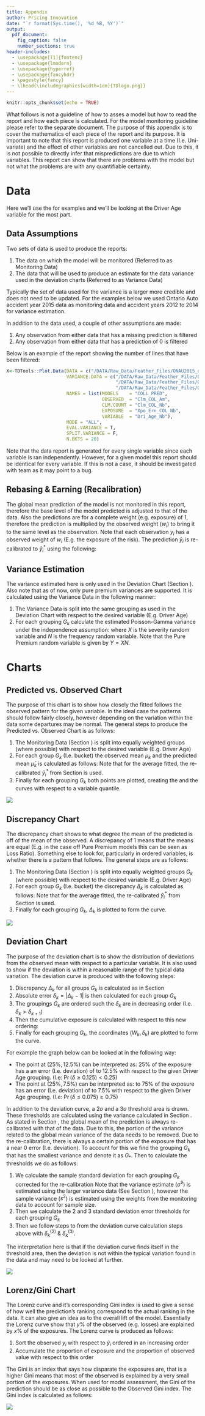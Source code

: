 ```yaml
---
title: Appendix
author: Pricing Innovation
date: "`r format(Sys.time(), '%d %B, %Y')`"
output:
  pdf_document: 
    fig_caption: false
    number_sections: true
header-includes:
  - \usepackage[T1]{fontenc}
  - \usepackage{lmodern}
  - \usepackage{hyperref}
  - \usepackage{fancyhdr}
  - \pagestyle{fancy}
  - \lhead{\includegraphics[width=1cm]{TDlogo.png}}
---
```


```r
knitr::opts_chunk$set(echo = TRUE)
```

\pagenumbering{roman}

What follows is not a guideline of how to asses a model but how to read the report and how each piece is calculated. For the model monitoring guideline please refer to the separate document. The purpose of this appendix is to cover the mathematics of each piece of the report and its purpose. It is important to note that this report is produced one variable at a time (I.e. Uni-variate) and the effect of other variables are not cancelled out. Due to this, it is not possible to directly infer that mispredictions are due to which variables. This report can show that there are problems with the model but not what the problems are with any quantifiable certainty.

# Data

Here we'll use the \emph{Ontario Auto RSP Collision Model} for examples and we'll be looking at the Driver Age variable for the most part.

## Data Assumptions

Two sets of data is used to produce the reports:

  1. The data on which the model will be monitored (Referred to as Monitoring Data)
  #. The data that will be used to produce an estimate for the data variance used in the deviation charts (Referred to as Variance Data)
  
Typically the set of data used for the variance is a larger more credible and does not need to be updated. For the examples below we used Ontario Auto accident year 2015 data as monitoring data and accident years 2012 to 2014 for variance estimation.

In addition to the data used, a couple of other assumptions are made:

  1. Any observation from either data that has a missing prediction is filtered
  #. Any observation from either data that has a prediction of 0 is filtered \footnote{This is the default method due to the way model indicators work, care must be taken specially if it's possible for a prediction to be 0 due to rounding. The \% filtered should be validated for reasonability.}
  
Below is an example of the report showing the number of lines that have been filtered:

```r
X<-TDTools::Plot.Data(DATA = c("/DATA/Raw_Data/Feather_Files/ONAU2015_ol_RSP.ftr"),
                      VARIANCE.DATA = c("/DATA/Raw_Data/Feather_Files/ONAU2012_ol_RSP.ftr",
                                        "/DATA/Raw_Data/Feather_Files/ONAU2013_ol_RSP.ftr",
                                        "/DATA/Raw_Data/Feather_Files/ONAU2014_ol_RSP.ftr"),
                      NAMES = list(MODELS    = "COLL_PRED",
                                   OBSERVED  = "Clm_COL_Am",
                                   CLM.COUNT = "Clm_COL_Nb",
                                   EXPOSURE  = "Xpo_Ern_COL_Nb",
                                   VARIABLE  = "Dri_Age_Nb"),
                      MODE = "ALL",
                      EVAL.VARIANCE = T,
                      SPLIT.VARIANCE = F,
                      N.BKTS = 20)

```

Note that the data report is generated for every single variable since each variable is ran independently. However, for a given model this report should be identical for every variable. If this is not a case, it should be investigated with \emph{Pricing Innovation} team as it may point to a bug.

\newpage

## Rebasing & Earning (Recalibration)  \label{sec:rebase}

The global mean prediction of the model is not monitored in this report, therefore the base level of the model predicted is adjusted to that of the data. Also the predictions are for a complete weight (e.g. exposure) of $1$, therefore the prediction is multiplied by the observed weight ($w_i$) to bring it to the same level as the observation. Note that each observation $y_i$ has a observed weight of $w_i$ (E.g. the exposure of the risk). The prediction $\hat{y}_i$ is re-calibrated to $\hat{y}^\ast_i$ using the following:

\begin{align}
\hat{y}^\ast_i = \hat{y}_i w_i \dfrac{\sum_{i=1}^n y_i }{\sum_{i=1}^n \hat{y}_i w_i }
\end{align}


## Variance Estimation \label{sec:variance}

The variance estimated here is only used in the Deviation Chart (Section \ref{sec:deviation}). Also note that as of now, only pure premium variances are supported. It is calculated using the Variance Data in the following manner:

  1. The Variance Data is split into the same grouping as used in the Deviation Chart with respect to the desired variable (E.g. Driver Age)
  #. For each grouping $G_k$ calculate the estimated Poisson-Gamma variance under the independence assumption:
    \begin{align}
    =\hat{\mu}_{X,k} &=\dfrac{\text{Sum of severity in}~ G_k}{\text{\# of observations in}~ G_k} = \dfrac{\sum_{i \in \{G_k~\&~\hat{n}_i > 0\}} \hat{x}_i}{ \sum_{i \in \{G_k~\&~\hat{n}_i > 0\}} 1 } \\
    \hat{\sigma}^2_{X,k} &= \dfrac{\text{Sum of error squared in}~G_k}{\text{\# of observations in}~G_k -1}= \dfrac{\sum_{i \in \{G_k~\&~\hat{n}_i > 0\}} (\hat{x}_i - \hat{\mu}_{X,k})^2}
                                  { \left[\sum_{i \in \{G_k~\&~\hat{n}_i > 0\}}  1 \right] - 1  } \\
    \hat{\mu}_{N,k} &=\dfrac{\text{\# of claims in}~G_k}{\text{Sum of weights in}~G_k} = \dfrac{\sum_{i \in G_k} \hat{n}_i }{\sum_{i \in G_k} w_i} \\
    \hat{\sigma}^2_{N,k} &= \hat{\mu}_N,~~~~~~~~~~~~~~~~~~~\text{(Based on the Poisson frequency assumption)} \\
    \hat{\sigma}^2_{Y,k} &= \hat{\sigma}^2_{X,k}\hat{\sigma}^2_{N,k} + \hat{\sigma}^2_{X,k}\hat{\mu}_{N,k}^2 + \hat{\sigma}^2_{N,k}\hat{\mu}_{X,k}^2
    \end{align}
    where $X$ is the severity random variable and $N$ is the frequency random variable. Note that the Pure Premium random variable is given by $Y = XN$.

\newpage

# Charts

## Predicted vs. Observed Chart

The purpose of this chart is to show how closely the fitted follows the observed pattern for the given variable. In the ideal case the patterns should follow fairly closely, however depending on the variation within the data some departures may be normal. The general steps to produce the Predicted vs. Observed Chart is as follows:

  1. The Monitoring Data (Section \ref{sec:rebase}) is split into equally weighted groups (where possible) with respect to the desired variable (E.g. Driver Age)
  #. For each group $G_k$ (I.e. bucket) the observed mean $\mu_k$ and the predicted mean $\hat{\mu}_k$ is calculated as follows:
    \begin{align}
    \mu_k &= \text{Average Observed} = \dfrac{\sum_{i \in G_k } y_i }{\sum_{i \in G_k } w_i } \\
    \hat{\mu}_k &= \text{Average Fitted} = \dfrac{\sum_{i \in G_k } \hat{y}^\ast_i }{\sum_{i \in G_k } w_i } 
    \end{align}
    Note that for the average fitted, the re-calibrated $\hat{y}^\ast_i$ from Section \ref{sec:rebase} is used.
  #. Finally for each grouping $G_k$ both points are plotted, creating the \emph{predicted} and the \emph{observed} curves with respect to a variable quantile.

![](`r TDTools::PvO.Chart(X, AS.PDF = T)`)

\newpage

## Discrepancy Chart \label{sec:discrepancy}

The discrepancy chart shows to what degree the mean of the predicted is off of the mean of the observed. A discrepancy of $1$ means that the means are equal (E.g. in the case off Pure Premium models this can be seen as Loss Ratio). Something else to look for, particularly in ordered variables, is whether there is a pattern that follows. The general steps are as follows:

  1. The Monitoring Data (Section \ref{sec:rebase}) is split into equally weighted groups $G_k$ (where possible) with respect to the desired variable (E.g. Driver Age)
  #. For each group $G_k$ (I.e. bucket) the discrepancy $\Delta_k$ is calculated as follows:
    \begin{align}
    \text{Discrepancy} = \Delta_k = \dfrac{\text{Sum of Observed in}~G_k}{\text{Sum of Fitted in}~G_k} = \dfrac{\sum_{i \in G_k } y_i }{\sum_{i \in G_k } \hat{y}^\ast_i } 
    \end{align}
    Note that for the average fitted, the re-calibrated $\hat{y}^\ast_i$ from Section \ref{sec:rebase} is used.
  #. Finally for each grouping $G_k$, $\Delta_k$ is plotted to form the \emph{discrepancy} curve.


![](`r TDTools::Discrepancy.Chart(X, AS.PDF = T)`)

\newpage

## Deviation Chart \label{sec:deviation}

The purpose of the deviation chart is to show the distribution of deviations from the observed mean with respect to a particular variable. It is also used to show if the deviation is within a reasonable range of the typical data variation. The deviation curve is produced with the following steps:

  1. Discrepancy $\Delta_k$ for all groups $G_k$ is calculated as in Section \ref{sec:discrepancy}
  #. Absolute error $\delta_k = |\Delta_k -1 |$ is then calculated for each group $G_k$
  #. The groupings $G_k$ are ordered such the $\delta_{k}$ are in decreasing order (I.e. $\delta_{k} > \delta_{k+1}$) \label{step:s}
  #. Then the cumulative exposure is calculated with respect to this new ordering:
    \begin{align}
    \text{Cumulative weight for}~G_k = W_k = \sum_{j=1}^k \sum_{i \in G_j} w_i
    \end{align}
  #. Finally for each grouping $G_k$, the coordinates $(W_k, \delta_k)$ are plotted to form the \emph{deviation} curve. \label{step:e}
  
For example the graph below can be looked at in the following way:

  - The point at $(25\%, 12.5\%)$ can be interpreted as: \emph{less than} 25\% of the exposure has a an error (I.e. deviation) of \emph{greater than or equal} to 12.5\% with respect to the given Driver Age grouping. (I.e: $\Pr(\delta \ge 0.125 ) < 0.25$)
  - The point at $(25\%, 7.5\%)$ can be interpreted as: \emph{greater than or equal} to 75% of the exposure has an error (I.e. deviation) of \emph{less than or equal} to 7.5\% with respect to the given Driver Age grouping. (I.e: $\Pr(\delta \le 0.075 ) \ge 0.75$)

In addition to the deviation curve, a $2\sigma$ and a $3\sigma$ threshold area is drawn. These thresholds are calculated using the variance calculated in Section \ref{sec:variance}. As stated in Section \ref{sec:rebase}, the global mean of the prediction is always re-calibrated with that of the data. Due to this, the portion of the variance related to the global mean variance of the data needs to be removed. Due to the re-calibration, there is always a certain portion of the exposure that has a near 0 error (I.e. deviation). To account for this we find the grouping $G_k$ that has the smallest variance and denote it as $G_\ast$. Then to calculate the thresholds we do as follows:

  1. We calculate the sample standard deviation for each grouping $G_k$ corrected for the re-calibration
    \begin{align}
     \text{Sample standard deviation for}~G_k=s_{Y,k} = \dfrac{\sqrt{ \hat{\sigma}^2_{Y,k} - \hat{\sigma}^2_{Y,\ast} }}{ \sum_{i \in G_k} w_i  }
    \end{align}
    Note that the variance estimate ($\hat{\sigma}^2$) is estimated using the larger variance data (See Section \ref{sec:variance}), however the sample variance ($s^2$) is estimated using the weights from the monitoring data to account for sample size.
  #. Then we calculate the 2 and 3 standard deviation error thresholds for each grouping $G_k$
    \begin{align}
     2\sigma~\text{threshold for}~G_k=\delta^{(2)}_k &= \dfrac{2 s_{Y,k}}{ \sum_{i \in G_k} y_i } \\
     3\sigma~\text{threshold for}~G_k=\delta^{(3)}_k &= \dfrac{3 s_{Y,k}}{ \sum_{i \in G_k} y_i } 
    \end{align}
  #. Then we follow steps \ref{step:s} to \ref{step:e} from the deviation curve calculation steps above with $\delta^{(2)}_k$ \& $\delta^{(3)}_k$.

The interpretation here is that if the deviation curve finds itself in the threshold area, then the deviation is not within the typical variation found in the data and may need to be looked at further.

![](`r TDTools::Deviation.Chart(X, AS.PDF = T)`)

\newpage

## Lorenz/Gini Chart

The Lorenz curve and it's corresponding Gini index is used to give a sense of how well the prediction's ranking correspond to the actual ranking in the data. It can also give an idea as to the overall lift of the model. Essentially the Lorenz curve show that $y\%$ of the observed (e.g. losses) are explained by $x\%$ of the exposures. The Lorenz curve is produced as follows:

  1. Sort the observed $y_i$ with respect to $\hat{y}_i$ ordered in an increasing order
  #. Accumulate the proportion of exposure and the proportion of observed value with respect to this order
    \begin{align}
      \text{Cumulative Weight}=W_i &= \dfrac{\sum_{j=1}^i w_j}{ \sum_{j=1}^n w_j } \\
      \text{Cumulative Observed}=Y_i &= \dfrac{\sum_{j=1}^i y_j}{ \sum_{j=1}^n y_j }
    \end{align}
    
The Gini is an index that says how disparate the exposures are, that is a higher Gini means that most of the observed is explained by a very small portion of the exposures. When used for model assessment, the Gini of the prediction should be as close as possible to the Observed Gini index. The Gini index is calculated as follows:

\begin{align}
\operatorname{Gini} = \sum_{i=1}^{n-1} Y_{i+1}W_{i} - \sum_{i=1}^{n-1} W_{i}Y_{i+1}
\end{align}

 
![](`r TDTools::Plot.Lorenz(DATA = c("/DATA/Raw_Data/Feather_Files/ONAU2015_ol_RSP.ftr"),
                            NAMES = list(MODELS   = "COLL_PRED",
                                          OBSERVED = "Clm_COL_Am",
                                          EXPOSURE = "Xpo_Ern_COL_Nb"),
                            N.BKTS = 100,
                            AS.PDF = T)`)






